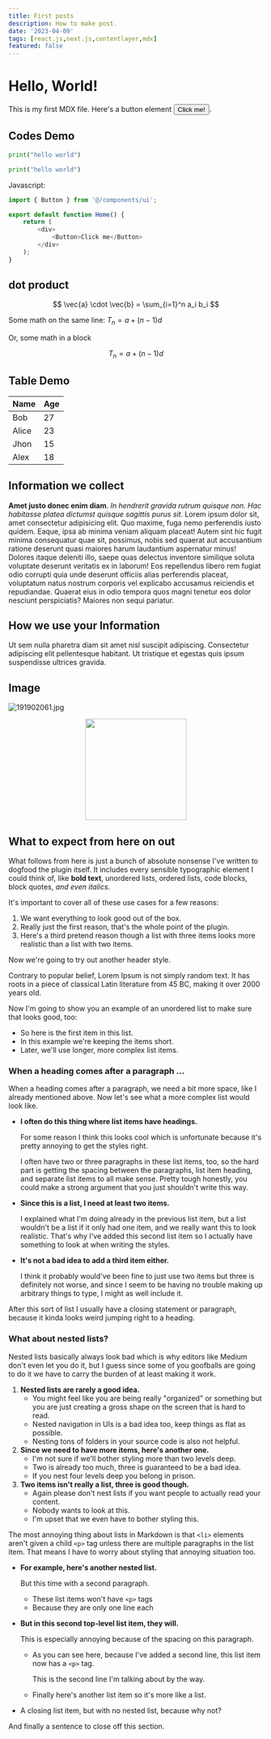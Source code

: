 ```yaml
---
title: First posts
description: How to make post.
date: '2023-04-09'
tags: [react.js,next.js,contentlayer,mdx]
featured: false
---
```


# Hello, World!

This is my first MDX file. Here's a button element <button>Click me!</button>.

## Codes Demo

```py
print("hello world")
```

```py showLineNumbers
print("hello world")
```

Javascript:

```js showLineNumbers{10} title="app/page.tsx" {1-3,6} /Home/#i /Button/#b
import { Button } from '@/components/ui';

export default function Home() {
	return (
		<div>
			<Button>Click me</Button>
		</div>
	);
}
```

## dot product

$$
\vec{a} \cdot \vec{b} = \sum_{i=1}^n a_i b_i
$$

Some math on the same line: $T_n = a + (n-1)d$

Or, some math in a block

$$
T_n = a + (n-1)d
$$

## Table Demo

| Name  | Age |
| ----- | --- |
| Bob   | 27  |
| Alice | 23  |
| Jhon  | 15  |
| Alex  | 18  |

## Information we collect

**Amet justo donec enim diam**. _In hendrerit gravida rutrum quisque non. Hac habitasse platea dictumst quisque sagittis purus sit_. Lorem ipsum dolor sit, amet consectetur adipisicing elit. Quo maxime, fuga nemo perferendis iusto quidem. Eaque, ipsa ab minima veniam aliquam placeat! Autem sint hic fugit minima consequatur quae sit, possimus, nobis sed quaerat aut accusantium ratione deserunt quasi maiores harum laudantium aspernatur minus! Dolores itaque deleniti illo, saepe quas delectus inventore similique soluta voluptate deserunt veritatis ex in laborum! Eos repellendus libero rem fugiat odio corrupti quia unde deserunt officiis alias perferendis placeat, voluptatum natus nostrum corporis vel explicabo accusamus reiciendis et repudiandae. Quaerat eius in odio tempora quos magni tenetur eos dolor nesciunt perspiciatis? Maiores non sequi pariatur.

## How we use your Information

Ut sem nulla pharetra diam sit amet nisl suscipit adipiscing. Consectetur adipiscing elit pellentesque habitant. Ut tristique et egestas quis ipsum suspendisse ultrices gravida.

## Image

![191902061.jpg](/191902061.jpg)

<p align='center'>
	<img width='200' height='200' src='/191902061.jpg' />
</p>

## What to expect from here on out

What follows from here is just a bunch of absolute nonsense I've written to dogfood the plugin itself. It includes every sensible typographic element I could think of, like **bold text**, unordered lists, ordered lists, code blocks, block quotes, _and even italics_.

It's important to cover all of these use cases for a few reasons:

1.  We want everything to look good out of the box.
2.  Really just the first reason, that's the whole point of the plugin.
3.  Here's a third pretend reason though a list with three items looks more realistic than a list with two items.

Now we're going to try out another header style.

Contrary to popular belief, Lorem Ipsum is not simply random text. It has roots in a piece of classical Latin literature from 45 BC, making it over 2000 years old.

Now I'm going to show you an example of an unordered list to make sure that looks good, too:

- So here is the first item in this list.
- In this example we're keeping the items short.
- Later, we'll use longer, more complex list items.

### When a heading comes after a paragraph …

When a heading comes after a paragraph, we need a bit more space, like I already mentioned above. Now let's see what a more complex list would look like.

- **I often do this thing where list items have headings.**

  For some reason I think this looks cool which is unfortunate because it's pretty annoying to get the styles right.

  I often have two or three paragraphs in these list items, too, so the hard part is getting the spacing between the paragraphs, list item heading, and separate list items to all make sense. Pretty tough honestly, you could make a strong argument that you just shouldn't write this way.

- **Since this is a list, I need at least two items.**

  I explained what I'm doing already in the previous list item, but a list wouldn't be a list if it only had one item, and we really want this to look realistic. That's why I've added this second list item so I actually have something to look at when writing the styles.

- **It's not a bad idea to add a third item either.**

  I think it probably would've been fine to just use two items but three is definitely not worse, and since I seem to be having no trouble making up arbitrary things to type, I might as well include it.

After this sort of list I usually have a closing statement or paragraph, because it kinda looks weird jumping right to a heading.

### What about nested lists?

Nested lists basically always look bad which is why editors like Medium don't even let you do it, but I guess since some of you goofballs are going to do it we have to carry the burden of at least making it work.

1.  **Nested lists are rarely a good idea.**
    - You might feel like you are being really "organized" or something but you are just creating a gross shape on the screen that is hard to read.
    - Nested navigation in UIs is a bad idea too, keep things as flat as possible.
    - Nesting tons of folders in your source code is also not helpful.
2.  **Since we need to have more items, here's another one.**
    - I'm not sure if we'll bother styling more than two levels deep.
    - Two is already too much, three is guaranteed to be a bad idea.
    - If you nest four levels deep you belong in prison.
3.  **Two items isn't really a list, three is good though.**
    - Again please don't nest lists if you want people to actually read your content.
    - Nobody wants to look at this.
    - I'm upset that we even have to bother styling this.

The most annoying thing about lists in Markdown is that `<li>` elements aren't given a child `<p>` tag unless there are multiple paragraphs in the list item. That means I have to worry about styling that annoying situation too.

- **For example, here's another nested list.**

  But this time with a second paragraph.

  - These list items won't have `<p>` tags
  - Because they are only one line each

- **But in this second top-level list item, they will.**

  This is especially annoying because of the spacing on this paragraph.

  - As you can see here, because I've added a second line, this list item now has a `<p>` tag.

    This is the second line I'm talking about by the way.

  - Finally here's another list item so it's more like a list.

- A closing list item, but with no nested list, because why not?

And finally a sentence to close off this section.
